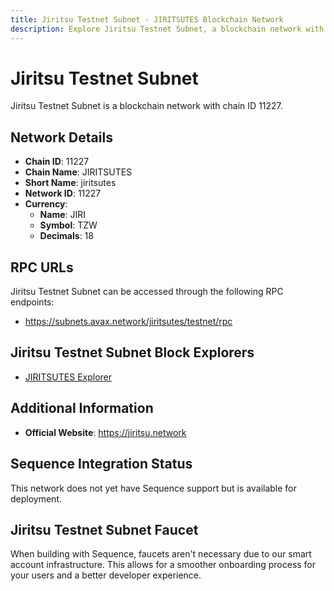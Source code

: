 ```yaml
--- 
title: Jiritsu Testnet Subnet - JIRITSUTES Blockchain Network
description: Explore Jiritsu Testnet Subnet, a blockchain network with chain ID 11227. Learn about its native currency, JIRI, and how to interact with the network.
---
```


# Jiritsu Testnet Subnet

Jiritsu Testnet Subnet is a blockchain network with chain ID 11227.

## Network Details

- **Chain ID**: 11227
- **Chain Name**: JIRITSUTES
- **Short Name**: jiritsutes
- **Network ID**: 11227
- **Currency**: 
  - **Name**: JIRI
  - **Symbol**: TZW
  - **Decimals**: 18

## RPC URLs

Jiritsu Testnet Subnet can be accessed through the following RPC endpoints:

- https://subnets.avax.network/jiritsutes/testnet/rpc

## Jiritsu Testnet Subnet Block Explorers

- [JIRITSUTES Explorer](https://subnets-test.avax.network/jiritsutes)

## Additional Information

- **Official Website**: https://jiritsu.network

## Sequence Integration Status

This network does not yet have Sequence support but is available for deployment.

## Jiritsu Testnet Subnet Faucet

When building with Sequence, faucets aren't necessary due to our smart account infrastructure. This allows for a smoother onboarding process for your users and a better developer experience.

